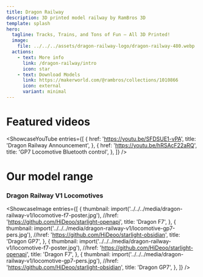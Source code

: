 ```yaml
---
title: Dragon Railway
description: 3D printed model railway by RamBros 3D
template: splash
hero:
  tagline: Tracks, Trains, and Tons of Fun – All 3D Printed!
  image:
    file: ../../../assets/dragon-railway-logo/dragon-railway-480.webp
  actions:
    - text: More info
      link: /dragon-railway/intro
      icon: star
    - text: Download Models
      link: https://makerworld.com/@rambros/collections/1010866
      icon: external
      variant: minimal
---
```



# Featured videos
<ShowcaseYouTube
  entries={[
    {
      href: 'https://youtu.be/SFDSUE1-vPA',
      title: 'Dragon Railway Announcement',
    },
    {
      href: 'https://youtu.be/hRSAcF22aRQ',
      title: 'GP7 Locomotive Bluetooth control',
    },
  ]}
/>

# Our model range
### Dragon Railway V1 Locomotives
<ShowcaseImage
  entries={[
    {
      thumbnail: import('../../../media/dragon-railway-v1/locomotive-f7-poster.jpg'),
      //href: 'https://github.com/HiDeoo/starlight-openapi',
      title: 'Dragon F7',
    },
    {
      thumbnail: import('../../../media/dragon-railway-v1/locomotive-gp7-pers.jpg'),
      //href: 'https://github.com/HiDeoo/starlight-obsidian',
      title: 'Dragon GP7',
    },
    {
      thumbnail: import('../../../media/dragon-railway-v1/locomotive-f7-poster.jpg'),
      //href: 'https://github.com/HiDeoo/starlight-openapi',
      title: 'Dragon F7',
    },
    {
      thumbnail: import('../../../media/dragon-railway-v1/locomotive-gp7-pers.jpg'),
      //href: 'https://github.com/HiDeoo/starlight-obsidian',
      title: 'Dragon GP7',
    },
  ]}
/>


